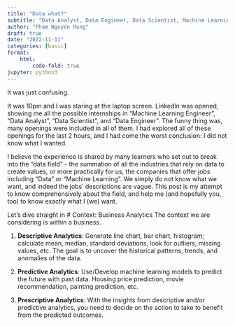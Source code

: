 ```yaml
---
title: "Data what?"
subtitle: "Data Analyst, Data Engineer, Data Scientist, Machine Learning Engineer, MLOps - what's the difference?"
author: "Pham Nguyen Hung"
draft: true
date: "2022-11-11"
categories: [basic]
format:
    html:
        code-fold: true
jupyter: python3 
---
```

It was just confusing.

It was 10pm and I was staring at the laptop screen. LinkedIn was opened, showing me all the possible internships in "Machine Learning Engineer", "Data Analyst", "Data Scientist", and "Data Engineer". The funny thing was, many openings were included in all of them. I had explored all of these openings for the last 2 hours, and I had come the worst conclusion: I did not know what I wanted.

I believe the experience is shared by many learners who set out to break into the "data field" - the summation of all the industries that rely on data to create values, or more practically for us, the companies that offer jobs including "Data" or "Machine Learning". We simply do not know what we want, and indeed the jobs' descriptions are vague. This post is my attempt to know comprehensively about the field, and help me (and hopefully you, too) to know exactly what I (we) want.

Let's dive straight in
# Context: Business Analytics
The context we are considering is within a business.

1. **Descriptive Analytics**: Generate line chart, bar chart, histogram; calculate mean, median, standard deviations; look for outliers, missing values, etc. The goal is to uncover the historical patterns, trends, and anomalies of the data.

2. **Predictive Analytics**: Use/Develop machine learning models to predict the future with past data. Housing price prediction, movie recommendation, painting prediction, etc.

3. **Prescriptive Analytics**: With the insights from descriptive and/or predictive analytics, you need to decide on the action to take to benefit from the predicted outcomes.